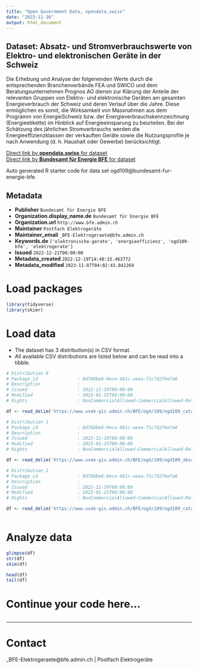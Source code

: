 ```yaml
---
title: "Open Government Data, opendata.swiss"
date: "2023-11-16"
output: html_document
---
```


## Dataset: Absatz- und Stromverbrauchswerte von Elektro- und elektronischen Geräte in der Schweiz

Die Erhebung und Analyse der folgenenden Werte durch die entsprechenden Branchenverbände FEA und SWICO und dem Beratungsunternehmen Prognos AG dienen zur Klärung der Anteile der relevanten Gruppen von Elektro- und elektronische Geräten am gesamten Energieverbrauch der Schweiz und deren Verlauf über die Jahre. Diese ermöglichen es somit, die Wirksamkeit von Massnahmen aus dem Programm von EnergieSchweiz bzw. der Energieverbrauchskennzeichnung (Energieetikette) im Hinblick auf Energieeinsparung zu beurteilen. Bei der Schätzung des jährlichen Stromverbrauchs werden die Energieeffizienzklassen der verkauften Geräte sowie die Nutzungsprofile je nach Anwendung (d. h. Haushalt oder Gewerbe) berücksichtigt.

[Direct link by **opendata.swiss** for dataset](https://opendata.swiss/de/dataset/absatz-und-stromverbrauchswerte-von-elektro-und-elektronischen-gerate-in-der-schweiz)<br>
[Direct link by **Bundesamt für Energie BFE** for dataset](https://www.bfe.admin.ch/bfe/fr/home/actualites-et-medias/publications.html)

Auto generated R starter code for data set ogd109@bundesamt-fur-energie-bfe.

## Metadata

- **Publisher** `Bundesamt für Energie BFE`
- **Organization.display_name.de** `Bundesamt für Energie BFE`
- **Organization.url** `http://www.bfe.admin.ch`
- **Maintainer** `Postfach Elektrogeräte`
- **Maintainer_email** `_BFE-Elektrogeraete@bfe.admin.ch`
- **Keywords.de** `['elektronische-gerate', 'energieeffizienz', 'ogd109-bfe', 'elektrogerate']`
- **Issued** `2022-12-21T00:00:00`
- **Metadata_created** `2022-12-19T14:48:15.463772`
- **Metadata_modified** `2023-11-07T04:02:43.842269`


# Load packages

```r

library(tidyverse)
library(skimr)

```

# Load data

-   The dataset has 3 distribution(s) in CSV format.
-   All available CSV distributions are listed below and can be read into a tibble.

```r

# Distribution 0
# Package_id               : 0d768be6-9ece-481c-aeea-71c7d2f6e7a6
# Description              : 
# Issued                   : 2022-12-20T00:00:00
# Modified                 : 2023-01-25T00:00:00
# Rights                   : NonCommercialAllowed-CommercialAllowed-ReferenceRequired

df <- read_delim('https://www.uvek-gis.admin.ch/BFE/ogd/109/ogd109_catalog_geraetekategorien.csv')

# Distribution 1
# Package_id               : 0d768be6-9ece-481c-aeea-71c7d2f6e7a6
# Description              : 
# Issued                   : 2022-12-20T00:00:00
# Modified                 : 2023-01-25T00:00:00
# Rights                   : NonCommercialAllowed-CommercialAllowed-ReferenceRequired

df <- read_delim('https://www.uvek-gis.admin.ch/BFE/ogd/109/ogd109_absatz_verbrauch_elektrogeraete.csv')

# Distribution 2
# Package_id               : 0d768be6-9ece-481c-aeea-71c7d2f6e7a6
# Description              : 
# Issued                   : 2022-12-20T00:00:00
# Modified                 : 2023-01-25T00:00:00
# Rights                   : NonCommercialAllowed-CommercialAllowed-ReferenceRequired

df <- read_delim('https://www.uvek-gis.admin.ch/BFE/ogd/109/ogd109_catalog_quellen.csv')



```

# Analyze data

```r

glimpse(df)
str(df)
skim(df)

head(df)
tail(df)

```

# Continue your code here...

```r

```

------------------------------------------------------------------------

# Contact

_BFE-Elektrogeraete@bfe.admin.ch | Postfach Elektrogeräte
